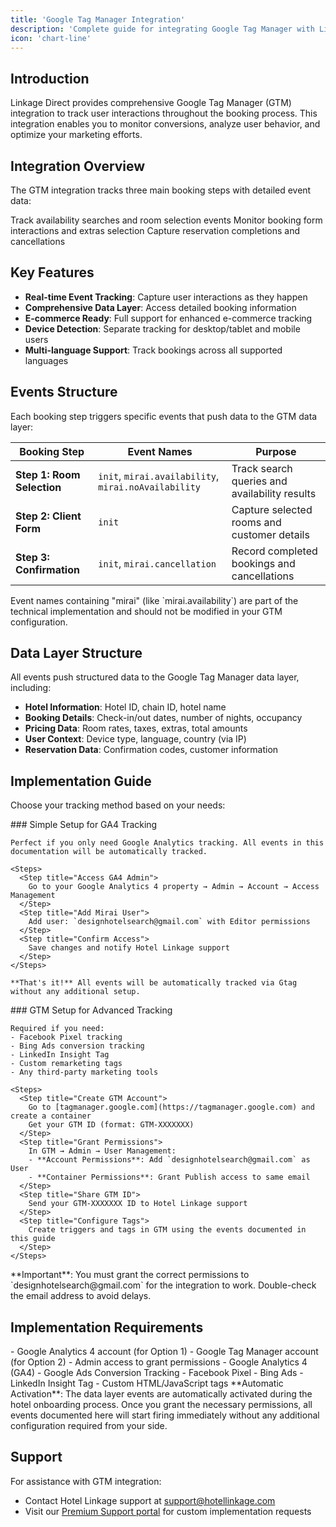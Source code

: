 ```yaml
---
title: 'Google Tag Manager Integration'
description: 'Complete guide for integrating Google Tag Manager with Linkage Direct booking engine'
icon: 'chart-line'
---
```


## Introduction

Linkage Direct provides comprehensive Google Tag Manager (GTM) integration to track user interactions throughout the booking process. This integration enables you to monitor conversions, analyze user behavior, and optimize your marketing efforts.

## Integration Overview

The GTM integration tracks three main booking steps with detailed event data:

<CardGroup cols={3}>
  <Card title="Room Selection" icon="bed" href="/gtm-integration/room-selection">
    Track availability searches and room selection events
  </Card>
  <Card title="Client Form" icon="user" href="/gtm-integration/client-form">
    Monitor booking form interactions and extras selection
  </Card>
  <Card title="Confirmation" icon="check" href="/gtm-integration/confirmation">
    Capture reservation completions and cancellations
  </Card>
</CardGroup>

## Key Features

- **Real-time Event Tracking**: Capture user interactions as they happen
- **Comprehensive Data Layer**: Access detailed booking information
- **E-commerce Ready**: Full support for enhanced e-commerce tracking
- **Device Detection**: Separate tracking for desktop/tablet and mobile users
- **Multi-language Support**: Track bookings across all supported languages

## Events Structure

Each booking step triggers specific events that push data to the GTM data layer:

| Booking Step | Event Names | Purpose |
|-------------|------------|---------|
| **Step 1: Room Selection** | `init`, `mirai.availability`, `mirai.noAvailability` | Track search queries and availability results |
| **Step 2: Client Form** | `init` | Capture selected rooms and customer details |
| **Step 3: Confirmation** | `init`, `mirai.cancellation` | Record completed bookings and cancellations |

<Note>
  Event names containing "mirai" (like `mirai.availability`) are part of the technical implementation and should not be modified in your GTM configuration.
</Note>

## Data Layer Structure

All events push structured data to the Google Tag Manager data layer, including:

- **Hotel Information**: Hotel ID, chain ID, hotel name
- **Booking Details**: Check-in/out dates, number of nights, occupancy
- **Pricing Data**: Room rates, taxes, extras, total amounts
- **User Context**: Device type, language, country (via IP)
- **Reservation Data**: Confirmation codes, customer information

## Implementation Guide

Choose your tracking method based on your needs:

<Tabs>
  <Tab title="Option 1: Google Analytics Only (Recommended)">
    ### Simple Setup for GA4 Tracking
    
    Perfect if you only need Google Analytics tracking. All events in this documentation will be automatically tracked.
    
    <Steps>
      <Step title="Access GA4 Admin">
        Go to your Google Analytics 4 property → Admin → Account → Access Management
      </Step>
      <Step title="Add Mirai User">
        Add user: `designhotelsearch@gmail.com` with Editor permissions
      </Step>
      <Step title="Confirm Access">
        Save changes and notify Hotel Linkage support
      </Step>
    </Steps>
    
    **That's it!** All events will be automatically tracked via Gtag without any additional setup.
  </Tab>
  
  <Tab title="Option 2: Multi-Platform Tracking (Advanced)">
    ### GTM Setup for Advanced Tracking
    
    Required if you need:
    - Facebook Pixel tracking
    - Bing Ads conversion tracking
    - LinkedIn Insight Tag
    - Custom remarketing tags
    - Any third-party marketing tools
    
    <Steps>
      <Step title="Create GTM Account">
        Go to [tagmanager.google.com](https://tagmanager.google.com) and create a container
        Get your GTM ID (format: GTM-XXXXXXX)
      </Step>
      <Step title="Grant Permissions">
        In GTM → Admin → User Management:
        - **Account Permissions**: Add `designhotelsearch@gmail.com` as User
        - **Container Permissions**: Grant Publish access to same email
      </Step>
      <Step title="Share GTM ID">
        Send your GTM-XXXXXXX ID to Hotel Linkage support
      </Step>
      <Step title="Configure Tags">
        Create triggers and tags in GTM using the events documented in this guide
      </Step>
    </Steps>
  </Tab>
</Tabs>

<Warning>
  **Important**: You must grant the correct permissions to `designhotelsearch@gmail.com` for the integration to work. Double-check the email address to avoid delays.
</Warning>

## Implementation Requirements

<AccordionGroup>
  <Accordion title="Technical Prerequisites">
    - Google Analytics 4 account (for Option 1)
    - Google Tag Manager account (for Option 2)
    - Admin access to grant permissions
  </Accordion>
  <Accordion title="Supported Platforms">
    - Google Analytics 4 (GA4)
    - Google Ads Conversion Tracking
    - Facebook Pixel
    - Bing Ads
    - LinkedIn Insight Tag
    - Custom HTML/JavaScript tags
  </Accordion>
</AccordionGroup>

<Info>
  **Automatic Activation**: The data layer events are automatically activated during the hotel onboarding process. Once you grant the necessary permissions, all events documented here will start firing immediately without any additional configuration required from your side.
</Info>

## Support

For assistance with GTM integration:
- Contact Hotel Linkage support at support@hotellinkage.com
- Visit our [Premium Support portal](https://supermarket.hotellinkage.net/premiumsupport) for custom implementation requests